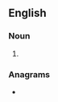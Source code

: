 ==English==

===Noun===
{{head|en|noun plural form}}

# {{plural of|aegipan|lang=en}}

===Anagrams===
* {{l|en|paganise}}